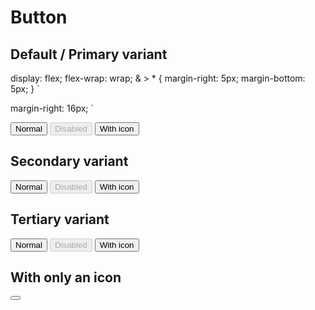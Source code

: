 
<Meta title="Beta/Button" component={Button} />

# Button

## Default / Primary variant

  display: flex;
  flex-wrap: wrap;
  & > * {
    margin-right: 5px;
    margin-bottom: 5px;
  }
`

  margin-right: 16px;
`

<Canvas>
  <Story name="Default / Primary variant">
    <Fragment>
      <ThemeProvider theme={ascBetaTheme}>
        <GlobalStyle />
        <ButtonBar>
          <Button>Normal</Button>
          <Button disabled>
            Disabled
          </Button>
          <Button>
            <StyledIcon size={20}>
              <Download />
            </StyledIcon>
            With icon
          </Button>
        </ButtonBar>
      </ThemeProvider>
    </Fragment>
  </Story>
</Canvas>

## Secondary variant

<Canvas>
  <Story name="Secondary variant">
    <Fragment>
      <ThemeProvider theme={ascBetaTheme}>
        <GlobalStyle />
        <ButtonBar>
          <Button variant="secondary">Normal</Button>
          <Button variant="secondary" disabled>
            Disabled
          </Button>
          <Button variant="secondary">
            <StyledIcon size={20}>
              <Download />
            </StyledIcon>
            With icon
          </Button>
        </ButtonBar>
      </ThemeProvider>
    </Fragment>
  </Story>
</Canvas>

## Tertiary variant

<Canvas>
  <Story name="Tertiary variant">
    <Fragment>
      <ThemeProvider theme={ascBetaTheme}>
        <GlobalStyle />
        <ButtonBar>
          <Button variant="tertiary">Normal</Button>
          <Button variant="tertiary" disabled>
            Disabled
          </Button>
          <Button variant="tertiary">
            <StyledIcon size={20}>
              <Download />
            </StyledIcon>
            With icon
          </Button>
        </ButtonBar>
      </ThemeProvider>
    </Fragment>
  </Story>
</Canvas>

## With only an icon

<Canvas>
  <Story name="With only an icon">
    <Fragment>
      <ThemeProvider theme={ascBetaTheme}>
        <GlobalStyle />
        <Button variant="blank">
          <Icon size={24}>
            <Download />
          </Icon>
        </Button>
      </ThemeProvider>
    </Fragment>
  </Story>
</Canvas>
